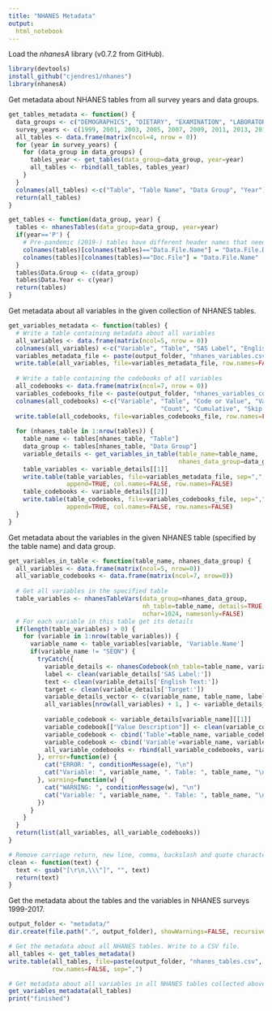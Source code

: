 ```yaml
---
title: "NHANES Metadata"
output:
  html_notebook
---
```


Load the *nhanesA* library (v0.7.2 from GitHub).
```r
library(devtools)
install_github("cjendres1/nhanes")
library(nhanesA)
```

Get metadata about NHANES tables from all survey years and data groups.
```r
get_tables_metadata <- function() {
  data_groups <- c("DEMOGRAPHICS", "DIETARY", "EXAMINATION", "LABORATORY", "QUESTIONNAIRE")
  survey_years <- c(1999, 2001, 2003, 2005, 2007, 2009, 2011, 2013, 2015, 2017)
  all_tables <- data.frame(matrix(ncol=4, nrow = 0))
  for (year in survey_years) {
    for (data_group in data_groups) {
      tables_year <- get_tables(data_group=data_group, year=year)
      all_tables <- rbind(all_tables, tables_year)
    }
  }
  colnames(all_tables) <-c("Table", "Table Name", "Data Group", "Year")
  return(all_tables)
}

get_tables <- function(data_group, year) {
  tables <- nhanesTables(data_group=data_group, year=year)
  if(year=='P') {
    # Pre-pandemic (2019-) tables have different header names that need renaming
    colnames(tables)[colnames(tables)=="Data.File.Name"] = "Data.File.Description"
    colnames(tables)[colnames(tables)=="Doc.File"] = "Data.File.Name"
  }
  tables$Data.Group <- c(data_group)
  tables$Data.Year <- c(year)
  return(tables)
}
```

Get metadata about all variables in the given collection of NHANES tables.
```r
get_variables_metadata <- function(tables) {
  # Write a table containing metadata about all variables
  all_variables <- data.frame(matrix(ncol=5, nrow = 0))
  colnames(all_variables) <-c("Variable", "Table", "SAS Label", "English Text", "Target")
  variables_metadata_file <- paste(output_folder, "nhanes_variables.csv", sep="")
  write.table(all_variables, file=variables_metadata_file, row.names=FALSE, sep=",")
  
  # Write a table containing the codebooks of all variables
  all_codebooks <- data.frame(matrix(ncol=7, nrow = 0))
  variables_codebooks_file <- paste(output_folder, "nhanes_variables_codebooks.csv", sep="")
  colnames(all_codebooks) <-c("Variable", "Table", "Code or Value", "Value Description", 
                                          "Count", "Cumulative", "Skip to Item")
  write.table(all_codebooks, file=variables_codebooks_file, row.names=FALSE, sep=",")
  
  for (nhanes_table in 1:nrow(tables)) {
    table_name <- tables[nhanes_table, "Table"]
    data_group <- tables[nhanes_table, "Data Group"]
    variable_details <- get_variables_in_table(table_name=table_name, 
                                               nhanes_data_group=data_group)
    table_variables <- variable_details[[1]]
    write.table(table_variables, file=variables_metadata_file, sep=",", 
                append=TRUE, col.names=FALSE, row.names=FALSE)
    table_codebooks <- variable_details[[2]]
    write.table(table_codebooks, file=variables_codebooks_file, sep=",", 
                append=TRUE, col.names=FALSE, row.names=FALSE)
  }
}
```

Get metadata about the variables in the given NHANES table (specified by the table name) and data group.
```r
get_variables_in_table <- function(table_name, nhanes_data_group) {
  all_variables <- data.frame(matrix(ncol=5, nrow=0))
  all_variable_codebooks <- data.frame(matrix(ncol=7, nrow=0))
  
  # Get all variables in the specified table
  table_variables <- nhanesTableVars(data_group=nhanes_data_group, 
                                     nh_table=table_name, details=TRUE, 
                                     nchar=1024, namesonly=FALSE)
  # For each variable in this table get its details
  if(length(table_variables) > 0) {
    for (variable in 1:nrow(table_variables)) {
      variable_name <- table_variables[variable, 'Variable.Name']
      if(variable_name != "SEQN") {
        tryCatch({
          variable_details <- nhanesCodebook(nh_table=table_name, variable_name)
          label <- clean(variable_details['SAS Label:'])
          text <- clean(variable_details['English Text:'])
          target <- clean(variable_details['Target:'])
          variable_details_vector <- c(variable_name, table_name, label, text, target)
          all_variables[nrow(all_variables) + 1, ] <- variable_details_vector
          
          variable_codebook <- variable_details[variable_name][[1]]
          variable_codebook[["Value Description"]] <- clean(variable_codebook[["Value Description"]])
          variable_codebook <- cbind('Table'=table_name, variable_codebook)
          variable_codebook <- cbind('Variable'=variable_name, variable_codebook)
          all_variable_codebooks <- rbind(all_variable_codebooks, variable_codebook)
        }, error=function(e) {
          cat("ERROR: ", conditionMessage(e), "\n")
          cat("Variable: ", variable_name, ". Table: ", table_name, "\n")
        }, warning=function(w) {
          cat("WARNING: ", conditionMessage(w), "\n")
          cat("Variable: ", variable_name, ". Table: ", table_name, "\n")
        })
      }
    }
  }
  return(list(all_variables, all_variable_codebooks))
}

# Remove carriage return, new line, comma, backslash and quote characters
clean <- function(text) {
  text <- gsub("[\r\n,\\\"]", "", text)
  return(text)
}
```

Get the metadata about the tables and the variables in NHANES surveys 1999-2017.
```r
output_folder <- "metadata/"
dir.create(file.path(".", output_folder), showWarnings=FALSE, recursive=TRUE)

# Get the metadata about all NHANES tables. Write to a CSV file.
all_tables <- get_tables_metadata()
write.table(all_tables, file=paste(output_folder, "nhanes_tables.csv", sep=""), 
            row.names=FALSE, sep=",")

# Get metadata about all variables in all NHANES tables collected above. Write to a CSV file.
get_variables_metadata(all_tables)
print("finished")
```
